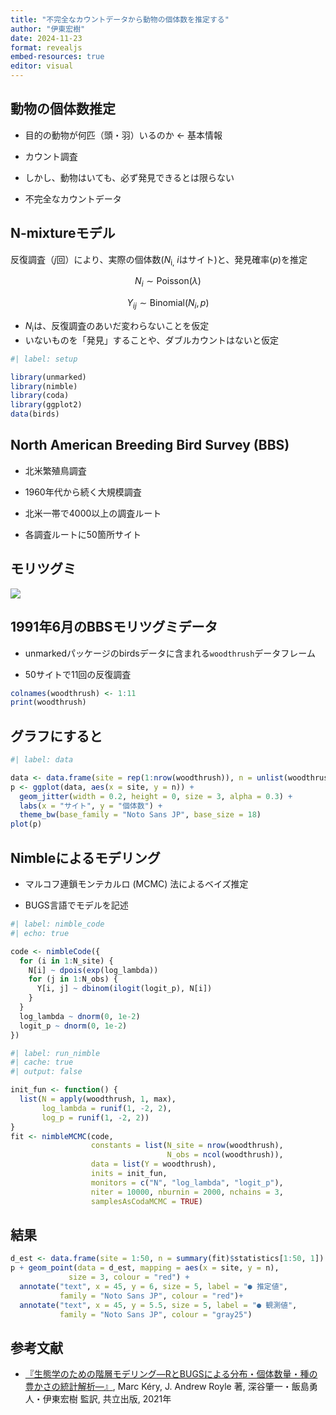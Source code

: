```yaml
---
title: "不完全なカウントデータから動物の個体数を推定する"
author: "伊東宏樹"
date: 2024-11-23
format: revealjs
embed-resources: true
editor: visual
---
```


## 動物の個体数推定

::: incremental
-   目的の動物が何匹（頭・羽）いるのか ← 基本情報

-   カウント調査

-   しかし、動物はいても、必ず発見できるとは限らない

-   不完全なカウントデータ
:::

## N-mixtureモデル

反復調査（*j*回）により、実際の個体数(*N*~i,~ *i*はサイト)と、発見確率(*p*)を推定

$$
N_i \sim \mathrm{Poisson}(\lambda)
$$

$$
Y_{ij} \sim \mathrm{Binomial}(N_i, p)
$$

-   *N*~i~は、反復調査のあいだ変わらないことを仮定
-   いないものを「発見」することや、ダブルカウントはないと仮定

```r
#| label: setup

library(unmarked)
library(nimble)
library(coda)
library(ggplot2)
data(birds)
```

## North American Breeding Bird Survey (BBS)

-   北米繁殖鳥調査

-   1960年代から続く大規模調査

-   北米一帯で4000以上の調査ルート

-   各調査ルートに50箇所サイト

## モリツグミ

![](images/20100208153413!Hylocichla_mustelina_FWS.jpg)

## 1991年6月のBBSモリツグミデータ

-   unmarkedパッケージのbirdsデータに含まれる`woodthrush`データフレーム

-   50サイトで11回の反復調査

```r
colnames(woodthrush) <- 1:11
print(woodthrush)
```

## グラフにすると

```r
#| label: data

data <- data.frame(site = rep(1:nrow(woodthrush)), n = unlist(woodthrush))
p <- ggplot(data, aes(x = site, y = n)) +
  geom_jitter(width = 0.2, height = 0, size = 3, alpha = 0.3) +
  labs(x = "サイト", y = "個体数") +
  theme_bw(base_family = "Noto Sans JP", base_size = 18)
plot(p)
```

## Nimbleによるモデリング

-   マルコフ連鎖モンテカルロ (MCMC) 法によるベイズ推定

-   BUGS言語でモデルを記述

```r
#| label: nimble_code
#| echo: true

code <- nimbleCode({
  for (i in 1:N_site) {
    N[i] ~ dpois(exp(log_lambda))
    for (j in 1:N_obs) {
      Y[i, j] ~ dbinom(ilogit(logit_p), N[i])
    }
  }
  log_lambda ~ dnorm(0, 1e-2)
  logit_p ~ dnorm(0, 1e-2)
})
```

```r
#| label: run_nimble
#| cache: true
#| output: false

init_fun <- function() {
  list(N = apply(woodthrush, 1, max),
       log_lambda = runif(1, -2, 2),
       log_p = runif(1, -2, 2))
}
fit <- nimbleMCMC(code,
                  constants = list(N_site = nrow(woodthrush),
                                   N_obs = ncol(woodthrush)),
                  data = list(Y = woodthrush),
                  inits = init_fun,
                  monitors = c("N", "log_lambda", "logit_p"),
                  niter = 10000, nburnin = 2000, nchains = 3,
                  samplesAsCodaMCMC = TRUE)
```

## 結果

```r
d_est <- data.frame(site = 1:50, n = summary(fit)$statistics[1:50, 1])
p + geom_point(data = d_est, mapping = aes(x = site, y = n),
             size = 3, colour = "red") +
  annotate("text", x = 45, y = 6, size = 5, label = "● 推定値", 
           family = "Noto Sans JP", colour = "red")+
  annotate("text", x = 45, y = 5.5, size = 5, label = "● 観測値", 
           family = "Noto Sans JP", colour = "gray25")
```

## 参考文献

-   [『生態学のための階層モデリング―RとBUGSによる分布・個体数量・種の豊かさの統計解析―』](https://www.kyoritsu-pub.co.jp/book/b10003301.html), Marc Kéry, J. Andrew Royle 著, 深谷肇一・飯島勇人・伊東宏樹 監訳, 共立出版, 2021年
